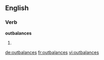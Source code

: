 ==English==

===Verb===
'''outbalances'''

# {{en-third-person singular of|outbalance}}

[[de:outbalances]]
[[fr:outbalances]]
[[vi:outbalances]]